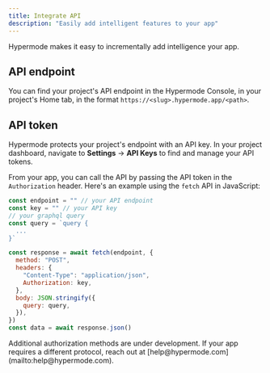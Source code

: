 ```yaml
---
title: Integrate API
description: "Easily add intelligent features to your app"
---
```


Hypermode makes it easy to incrementally add intelligence your app.

## API endpoint

You can find your project's API endpoint in the Hypermode Console, in your
project's Home tab, in the format `https://<slug>.hypermode.app/<path>`.

## API token

Hypermode protects your project's endpoint with an API key. In your project
dashboard, navigate to **Settings** → **API Keys** to find and manage your API
tokens.

From your app, you can call the API by passing the API token in the
`Authorization` header. Here's an example using the `fetch` API in JavaScript:

```javascript
const endpoint = "" // your API endpoint
const key = "" // your API key
// your graphql query
const query = `query {
  ...
}`

const response = await fetch(endpoint, {
  method: "POST",
  headers: {
    "Content-Type": "application/json",
    Authorization: key,
  },
  body: JSON.stringify({
    query: query,
  }),
})
const data = await response.json()
```

<Note>
  Additional authorization methods are under development. If your app requires a
  different protocol, reach out at
  [help@hypermode.com](mailto:help@hypermode.com).
</Note>
